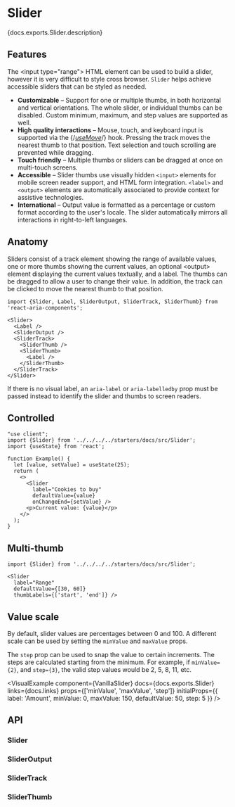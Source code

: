 

# Slider

<PageDescription>{docs.exports.Slider.description}</PageDescription>

<StylingExamples>
  <VisualExample
    component={VanillaSlider}
    docs={docs.exports.Slider}
    links={docs.links}
    props={['orientation', 'isDisabled', 'formatOptions']}
    initialProps={{label: 'Vanilla'}}
    files={["starters/docs/src/Slider.tsx", "starters/docs/src/Slider.css", "starters/docs/src/theme.css"]} />
  <VisualExample
    component={TailwindSlider}
    docs={tailwindDocs.exports.Slider}
    links={tailwindDocs.links}
    props={['orientation', 'isDisabled', 'formatOptions']}
    initialProps={{label: 'Tailwind'}}
    files={["starters/tailwind/src/Slider.tsx"]} />
</StylingExamples>

## Features

The &lt;input type="range"&gt;
HTML element can be used to build a slider, however it is
very difficult to style cross browser. `Slider` helps achieve accessible
sliders that can be styled as needed.

* **Customizable** – Support for one or multiple thumbs, in both horizontal and vertical orientations. The whole slider, or individual thumbs can be disabled. Custom minimum, maximum, and step values are supported as well.
* **High quality interactions** – Mouse, touch, and keyboard input is supported via the {/*[useMove](../react-aria/useMove.html)*/} hook. Pressing the track moves the nearest thumb to that position. Text selection and touch scrolling are prevented while dragging.
* **Touch friendly** – Multiple thumbs or sliders can be dragged at once on multi-touch screens.
* **Accessible** – Slider thumbs use visually hidden `<input>` elements for mobile screen reader support, and HTML form integration. `<label>` and `<output>` elements are automatically associated to provide context for assistive technologies.
* **International** – Output value is formatted as a percentage or custom format according to the user's locale. The slider automatically mirrors all interactions in right-to-left languages.

## Anatomy

<Anatomy />

Sliders consist of a track element showing the range of available values,
one or more thumbs showing the current values, an
optional &lt;output&gt;
element displaying the current values textually, and a label.
The thumbs can be dragged to allow a user to change their value. In addition, the
track can be clicked to move the nearest thumb to that position.

```tsx
import {Slider, Label, SliderOutput, SliderTrack, SliderThumb} from 'react-aria-components';

<Slider>
  <Label />
  <SliderOutput />
  <SliderTrack>
    <SliderThumb />
    <SliderThumb>
      <Label />
    </SliderThumb>
  </SliderTrack>
</Slider>
```

If there is no visual label, an `aria-label` or `aria-labelledby` prop must be passed instead
to identify the slider and thumbs to screen readers.

## Controlled

```tsx render expanded
"use client";
import {Slider} from '../../../../starters/docs/src/Slider';
import {useState} from 'react';

function Example() {
  let [value, setValue] = useState(25);
  return (
    <>
      <Slider
        label="Cookies to buy"
        defaultValue={value}
        onChangeEnd={setValue} />
      <p>Current value: {value}</p>
    </>
  );
}
```

## Multi-thumb

```tsx render
import {Slider} from '../../../../starters/docs/src/Slider';

<Slider
  label="Range"
  defaultValue={[30, 60]}
  thumbLabels={['start', 'end']} />
```

## Value scale

By default, slider values are percentages between 0 and 100. A different scale can be used by setting the `minValue` and `maxValue` props.

The `step` prop can be used to snap the value to certain increments. The steps are calculated
starting from the minimum. For example, if `minValue={2}`, and `step={3}`, the valid step values would be 2, 5, 8, 11, etc.

<VisualExample
  component={VanillaSlider}
  docs={docs.exports.Slider}
  links={docs.links}
  props={['minValue', 'maxValue', 'step']}
  initialProps={{
    label: 'Amount',
    minValue: 0,
    maxValue: 150,
    defaultValue: 50,
    step: 5
  }} />

## API

### Slider

<PropTable component={docs.exports.Slider} links={docs.links} showDescription />

<StateTable defaultClassName="react-aria-Slider" properties={docs.exports.SliderRenderProps.properties} />

### SliderOutput

<PropTable component={docs.exports.SliderOutput} links={docs.links} showDescription />

<StateTable defaultClassName="react-aria-SliderOutput" properties={docs.exports.SliderRenderProps.properties} />

### SliderTrack

<PropTable component={docs.exports.SliderTrack} links={docs.links} showDescription />

<StateTable defaultClassName="react-aria-SliderTrack" properties={docs.exports.SliderTrackRenderProps.properties} />

### SliderThumb

<PropTable component={docs.exports.SliderThumb} links={docs.links} showDescription />

<StateTable defaultClassName="react-aria-SliderThumb" properties={docs.exports.SliderThumbRenderProps.properties} />
